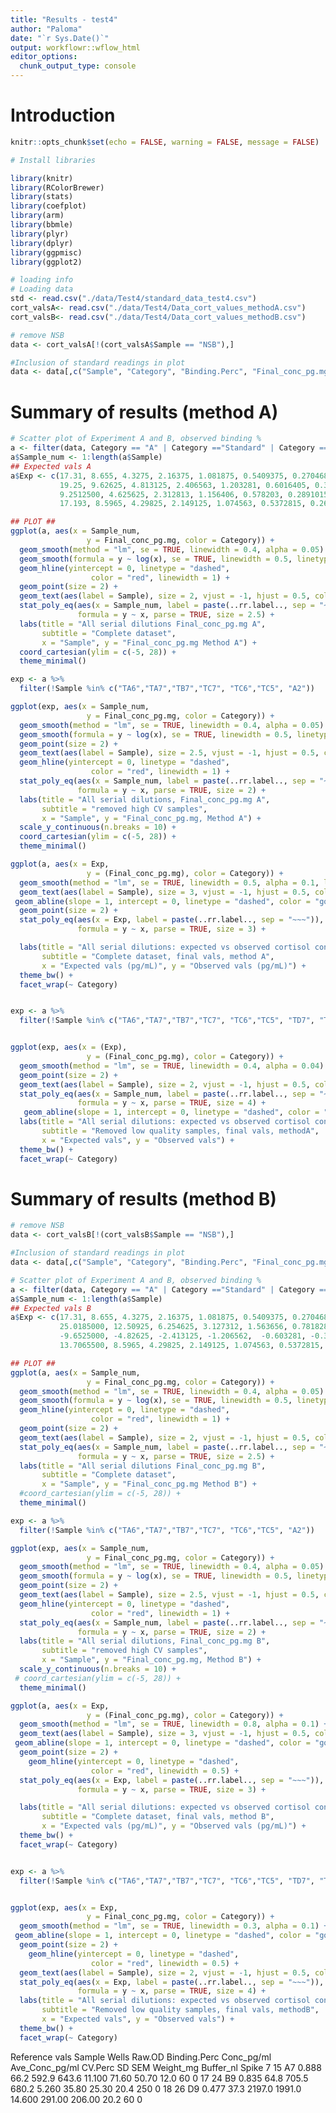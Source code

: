 ```yaml
---
title: "Results - test4"
author: "Paloma"
date: "`r Sys.Date()`"
output: workflowr::wflow_html
editor_options:
  chunk_output_type: console
---
```

# Introduction

```r
knitr::opts_chunk$set(echo = FALSE, warning = FALSE, message = FALSE)
```

```r
# Install libraries

library(knitr)
library(RColorBrewer)
library(stats)
library(coefplot)
library(arm)
library(bbmle)
library(plyr)
library(dplyr)
library(ggpmisc)
library(ggplot2)
```

```r
# loading info
# Loading data
std <- read.csv("./data/Test4/standard_data_test4.csv")
cort_valsA<- read.csv("./data/Test4/Data_cort_values_methodA.csv")
cort_valsB<- read.csv("./data/Test4/Data_cort_values_methodB.csv")
```

```r
# remove NSB
data <- cort_valsA[!(cort_valsA$Sample == "NSB"),]

#Inclusion of standard readings in plot
data <- data[,c("Sample", "Category", "Binding.Perc", "Final_conc_pg.mg", "Weight_mg", "Buffer_ml", "Spike", "Failed_samples")]
```

# Summary of results (method A)

```r
# Scatter plot of Experiment A and B, observed binding % 
a <- filter(data, Category == "A" | Category =="Standard" | Category == "B" | Category == "C" | Category == "D", !is.na(Final_conc_pg.mg)) 
a$Sample_num <- 1:length(a$Sample)
## Expected vals A
a$Exp <- c(17.31, 8.655, 4.3275, 2.16375, 1.081875, 0.5409375, 0.2704687,
           19.25, 9.62625, 4.813125, 2.406563, 1.203281, 0.6016405, 0.3008203,
           9.2512500, 4.625625, 2.312813, 1.156406, 0.578203, 0.2891015, 0.1445508,
           17.193, 8.5965, 4.29825, 2.149125, 1.074563, 0.5372815, 0.2686407)

## PLOT ## 
ggplot(a, aes(x = Sample_num, 
                 y = Final_conc_pg.mg, color = Category)) +
  geom_smooth(method = "lm", se = TRUE, linewidth = 0.4, alpha = 0.05) +
  geom_smooth(formula = y ~ log(x), se = TRUE, linewidth = 0.5, linetype = 2, alpha = 0.1) +
  geom_hline(yintercept = 0, linetype = "dashed", 
                  color = "red", linewidth = 1) + 
  geom_point(size = 2) +
  geom_text(aes(label = Sample), size = 2, vjust = -1, hjust = 0.5, color = "gray30") +
  stat_poly_eq(aes(x = Sample_num, label = paste(..rr.label.., sep = "~")),
               formula = y ~ x, parse = TRUE, size = 2.5) +
  labs(title = "All serial dilutions Final_conc_pg.mg A",
       subtitle = "Complete dataset",
       x = "Sample", y = "Final_conc_pg.mg Method A") +
  coord_cartesian(ylim = c(-5, 28)) +
  theme_minimal() 

exp <- a %>%
  filter(!Sample %in% c("TA6","TA7","TB7","TC7", "TC6","TC5", "A2"))

ggplot(exp, aes(x = Sample_num, 
                 y = Final_conc_pg.mg, color = Category)) +
  geom_smooth(method = "lm", se = TRUE, linewidth = 0.4, alpha = 0.05) +
  geom_smooth(formula = y ~ log(x), se = TRUE, linewidth = 0.5, linetype = 2, alpha = 0.1) +
  geom_point(size = 2) +
  geom_text(aes(label = Sample), size = 2.5, vjust = -1, hjust = 0.5, color = "gray30") +
  geom_hline(yintercept = 0, linetype = "dashed", 
                  color = "red", linewidth = 1) + 
  stat_poly_eq(aes(x = Sample_num, label = paste(..rr.label.., sep = "~")),
               formula = y ~ x, parse = TRUE, size = 2) +
  labs(title = "All serial dilutions, Final_conc_pg.mg A",
       subtitle = "removed high CV samples",
       x = "Sample", y = "Final_conc_pg.mg, Method A") +
  scale_y_continuous(n.breaks = 10) + 
  coord_cartesian(ylim = c(-5, 28)) +
  theme_minimal() 

```

```r
ggplot(a, aes(x = Exp, 
                 y = (Final_conc_pg.mg), color = Category)) +
  geom_smooth(method = "lm", se = TRUE, linewidth = 0.5, alpha = 0.1, linetype = 5) +
  geom_text(aes(label = Sample), size = 3, vjust = -1, hjust = 0.5, color = "gray70") +
 geom_abline(slope = 1, intercept = 0, linetype = "dashed", color = "gold") +
  geom_point(size = 2) +
  stat_poly_eq(aes(x = Exp, label = paste(..rr.label.., sep = "~~~")),
               formula = y ~ x, parse = TRUE, size = 3) +

  labs(title = "All serial dilutions: expected vs observed cortisol concentrations",
       subtitle = "Complete dataset, final vals, method A",
       x = "Expected vals (pg/mL)", y = "Observed vals (pg/mL)") +
  theme_bw() + 
  facet_wrap(~ Category)


exp <- a %>%
  filter(!Sample %in% c("TA6","TA7","TB7","TC7", "TC6","TC5", "TD7", "TD6"))


ggplot(exp, aes(x = (Exp), 
                 y = (Final_conc_pg.mg), color = Category)) +
  geom_smooth(method = "lm", se = TRUE, linewidth = 0.4, alpha = 0.04) +
  geom_point(size = 2) +
  geom_text(aes(label = Sample), size = 2, vjust = -1, hjust = 0.5, color = "gray50") +
  stat_poly_eq(aes(x = Sample_num, label = paste(..rr.label.., sep = "~~~")),
               formula = y ~ x, parse = TRUE, size = 4) +
   geom_abline(slope = 1, intercept = 0, linetype = "dashed", color = "gray") +
  labs(title = "All serial dilutions: expected vs observed cortisol concentrations",
       subtitle = "Removed low quality samples, final vals, methodA",
       x = "Expected vals", y = "Observed vals") +
  theme_bw() + 
  facet_wrap(~ Category)
``` 


# Summary of results (method B)

```r
# remove NSB
data <- cort_valsB[!(cort_valsB$Sample == "NSB"),]

#Inclusion of standard readings in plot
data <- data[,c("Sample", "Category", "Binding.Perc", "Final_conc_pg.mg", "Weight_mg", "Buffer_ml", "Spike", "Failed_samples")]
```

```r
# Scatter plot of Experiment A and B, observed binding % 
a <- filter(data, Category == "A" | Category =="Standard" | Category == "B" | Category == "C" | Category == "D", !is.na(Final_conc_pg.mg)) 
a$Sample_num <- 1:length(a$Sample)
## Expected vals B
a$Exp <- c(17.31, 8.655, 4.3275, 2.16375, 1.081875, 0.5409375, 0.2704687,
           25.0185000, 12.50925, 6.254625, 3.127312, 1.563656, 0.781828, 0.390914,
           -9.6525000, -4.82625, -2.413125, -1.206562,  -0.603281, -0.3016405,  -0.1508202,
           13.7065500, 8.5965, 4.29825, 2.149125, 1.074563, 0.5372815, 0.2686407)

## PLOT ## 
ggplot(a, aes(x = Sample_num, 
                 y = Final_conc_pg.mg, color = Category)) +
  geom_smooth(method = "lm", se = TRUE, linewidth = 0.4, alpha = 0.05) +
  geom_smooth(formula = y ~ log(x), se = TRUE, linewidth = 0.5, linetype = 2, alpha = 0.1) +
  geom_hline(yintercept = 0, linetype = "dashed", 
                  color = "red", linewidth = 1) + 
  geom_point(size = 2) +
  geom_text(aes(label = Sample), size = 2, vjust = -1, hjust = 0.5, color = "gray30") +
  stat_poly_eq(aes(x = Sample_num, label = paste(..rr.label.., sep = "~")),
               formula = y ~ x, parse = TRUE, size = 2.5) +
  labs(title = "All serial dilutions Final_conc_pg.mg B",
       subtitle = "Complete dataset",
       x = "Sample", y = "Final_conc_pg.mg Method B") +
  #coord_cartesian(ylim = c(-5, 28)) +
  theme_minimal() 

exp <- a %>%
  filter(!Sample %in% c("TA6","TA7","TB7","TC7", "TC6","TC5", "A2"))

ggplot(exp, aes(x = Sample_num, 
                 y = Final_conc_pg.mg, color = Category)) +
  geom_smooth(method = "lm", se = TRUE, linewidth = 0.4, alpha = 0.05) +
  geom_smooth(formula = y ~ log(x), se = TRUE, linewidth = 0.5, linetype = 2, alpha = 0.1) +
  geom_point(size = 2) +
  geom_text(aes(label = Sample), size = 2.5, vjust = -1, hjust = 0.5, color = "gray30") +
  geom_hline(yintercept = 0, linetype = "dashed", 
                  color = "red", linewidth = 1) + 
  stat_poly_eq(aes(x = Sample_num, label = paste(..rr.label.., sep = "~")),
               formula = y ~ x, parse = TRUE, size = 2) +
  labs(title = "All serial dilutions, Final_conc_pg.mg B",
       subtitle = "removed high CV samples",
       x = "Sample", y = "Final_conc_pg.mg, Method B") +
  scale_y_continuous(n.breaks = 10) + 
 # coord_cartesian(ylim = c(-5, 28)) +
  theme_minimal() 

```

```r
ggplot(a, aes(x = Exp, 
                 y = (Final_conc_pg.mg), color = Category)) +
  geom_smooth(method = "lm", se = TRUE, linewidth = 0.8, alpha = 0.1) +
  geom_text(aes(label = Sample), size = 3, vjust = -1, hjust = 0.5, color = "gray70") +
 geom_abline(slope = 1, intercept = 0, linetype = "dashed", color = "gold") +
  geom_point(size = 2) +
    geom_hline(yintercept = 0, linetype = "dashed", 
                  color = "red", linewidth = 0.5) + 
  stat_poly_eq(aes(x = Exp, label = paste(..rr.label.., sep = "~~~")),
               formula = y ~ x, parse = TRUE, size = 3) +

  labs(title = "All serial dilutions: expected vs observed cortisol concentrations",
       subtitle = "Complete dataset, final vals, method B",
       x = "Expected vals (pg/mL)", y = "Observed vals (pg/mL)") +
  theme_bw() + 
  facet_wrap(~ Category)


exp <- a %>%
  filter(!Sample %in% c("TA6","TA7","TB7","TC7", "TC6","TC5", "TD7", "TD6"))


ggplot(exp, aes(x = Exp, 
                 y = Final_conc_pg.mg, color = Category)) +
  geom_smooth(method = "lm", se = TRUE, linewidth = 0.3, alpha = 0.1) +
 geom_abline(slope = 1, intercept = 0, linetype = "dashed", color = "gold") +
  geom_point(size = 2) +
    geom_hline(yintercept = 0, linetype = "dashed", 
                  color = "red", linewidth = 0.5) + 
  geom_text(aes(label = Sample), size = 2, vjust = -1, hjust = 0.5, color = "gray50") +
  stat_poly_eq(aes(x = Exp, label = paste(..rr.label.., sep = "~~~")),
               formula = y ~ x, parse = TRUE, size = 4) +
  labs(title = "All serial dilutions: expected vs observed cortisol concentrations",
       subtitle = "Removed low quality samples, final vals, methodB",
       x = "Expected vals", y = "Observed vals") +
  theme_bw() + 
  facet_wrap(~ Category)

``` 



Reference vals
   Sample Wells Raw.OD Binding.Perc Conc_pg/ml Ave_Conc_pg/ml CV.Perc      SD     SEM Weight_mg Buffer_nl Spike
7      15    A7  0.888         66.2      592.9          643.6  11.100   71.60   50.70      12.0        60     0
17     24    B9  0.835         64.8      705.5          680.2   5.260   35.80   25.30      20.4       250     0
18     26    D9  0.477         37.3     2197.0         1991.0  14.600  291.00  206.00      20.2        60     0
